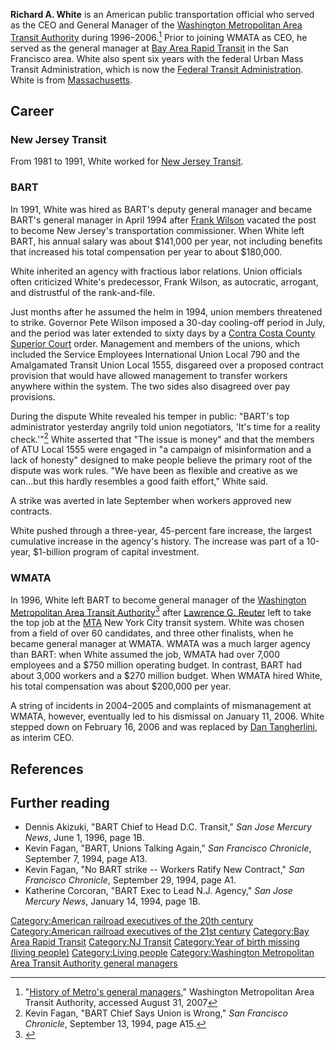 {{For|Richard Alan White the U.S. Congressman from Washington|Rick White (politician)}}
{{more footnotes|date=January 2014}}

'''Richard A. White''' is an American public transportation official who served as the CEO and General Manager of the [[Washington Metropolitan Area Transit Authority]] during 1996&ndash;2006.<ref>"[http://www.wmata.com/about/board_gm/general_manager_history.cfm History of Metro's general managers]," Washington Metropolitan Area Transit Authority, accessed August 31, 2007</ref>  Prior to joining WMATA as CEO, he served as the general manager at [[Bay Area Rapid Transit]] in the San Francisco area. White also spent six years with the federal Urban Mass Transit Administration, which is now the [[Federal Transit Administration]]. White is from [[Massachusetts]].

== Career ==
===New Jersey Transit===
From 1981 to 1991, White worked for [[New Jersey Transit]].

===BART===

In 1991, White was hired as BART's deputy general manager and became BART's general manager in April 1994 after [[Frank Wilson (New Jersey)|Frank Wilson]] vacated the post to become New Jersey's transportation commissioner. When White left BART, his annual salary was about $141,000 per year, not including benefits that increased his total compensation per year to about $180,000.

White inherited an agency with fractious labor relations. Union officials often criticized White's predecessor, Frank Wilson, as autocratic, arrogant, and distrustful of the rank-and-file.

Just months after he assumed the helm in 1994, union members threatened to strike. Governor Pete Wilson imposed a 30-day cooling-off period in July, and the period was later extended to sixty days by a [[Contra Costa County Superior Court]] order. Management and members of the unions, which included the Service Employees International Union Local 790 and the Amalgamated Transit Union Local 1555, disgareed over a proposed contract provision that would have allowed management to transfer workers anywhere within the system. The two sides also disagreed over pay provisions.

During the dispute White revealed his temper in public: "BART's top administrator yesterday angrily told union negotiators, 'It's time for a reality check.'"<ref name="03Sep94Chron">Kevin Fagan, "BART Chief Says Union is Wrong," ''San Francisco Chronicle'', September 13, 1994, page A15.</ref> White asserted that "The issue is money" and that the members of ATU Local 1555 were engaged in "a campaign of misinformation and a lack of honesty" designed to make people believe the primary root of the dispute was work rules. "We have been as flexible and creative as we can...but this hardly resembles a good faith effort," White said.

A strike was averted in late September when workers approved new contracts.

White pushed through a three-year, 45-percent fare increase, the largest cumulative increase in the agency's history. The increase was part of a 10-year, $1-billion program of capital investment.

===WMATA===

In 1996, White left BART to become general manager of the [[Washington Metropolitan Area Transit Authority]]<ref name=sfgate-white-leaves-bart>{{cite web|url = http://www.sfgate.com/bayarea/article/BART-Boss-Leaving-to-Run-D-C-Transit-Authority-2979604.php|title = BART Boss Leaving to Run D.C. Transit Authority|last = Fimrite|first = Peter|date = June 1, 1996|accessdate = August 21, 2017|publisher = ''[[San Francisco Chronicle]]''}}</ref> after [[Lawrence G. Reuter]] left to take the top job at the [[Metropolitan Transportation Authority|MTA]] New York City transit system. White was chosen from a field of over 60 candidates, and three other finalists, when he became general manager at WMATA. WMATA was a much larger agency than BART: when White assumed the job, WMATA had over 7,000 employees and a $750 million operating budget. In contrast, BART had about 3,000 workers and a $270 million budget. When WMATA hired White, his total compensation was about $200,000 per year.

A string of incidents in 2004&ndash;2005 and complaints of mismanagement at WMATA, however, eventually led to his dismissal on January 11, 2006.  White stepped down on February 16, 2006 and was replaced by [[Dan Tangherlini]], as interim CEO.

== References ==

{{reflist|30em}}

== Further reading ==
* Dennis Akizuki, "BART Chief to Head D.C. Transit," ''San Jose Mercury News'', June 1, 1996, page 1B.
* Kevin Fagan, "BART, Unions Talking Again," ''San Francisco Chronicle'', September 7, 1994, page A13.
* Kevin Fagan, "No BART strike -- Workers Ratify New Contract," ''San Francisco Chronicle'', September 29, 1994, page A1.
* Katherine Corcoran, "BART Exec to Lead N.J. Agency," ''San Jose Mercury News'', January 14, 1994, page 1B.

{{s-start}}
{{succession box | before=[[Lawrence G. Reuter]] | title=[[Washington Metropolitan Area Transit Authority|WMATA]] General Manager | years=1996-2006 | after=[[Dan Tangherlini]] }}
{{s-end}}

{{Washington Metro}}

{{DEFAULTSORT:White, Richard A.}}
[[Category:American railroad executives of the 20th century]]
[[Category:American railroad executives of the 21st century]]
[[Category:Bay Area Rapid Transit]]
[[Category:NJ Transit]]
[[Category:Year of birth missing (living people)]]
[[Category:Living people]]
[[Category:Washington Metropolitan Area Transit Authority general managers]]
